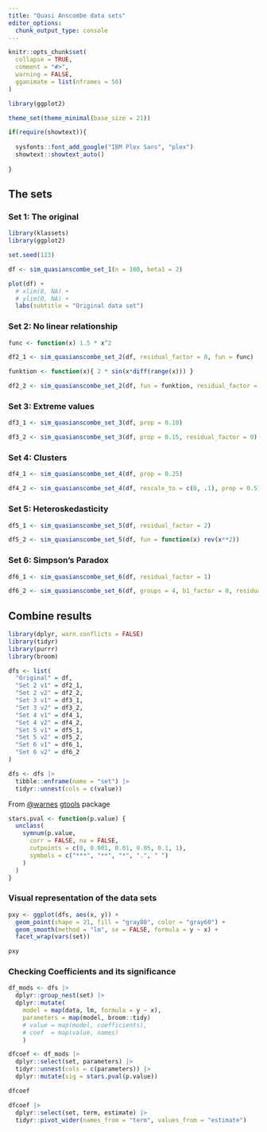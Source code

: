 ```yaml
---
title: "Quasi Anscombe data sets"
editor_options: 
  chunk_output_type: console
---
```


```r
knitr::opts_chunk$set(
  collapse = TRUE,
  comment = "#>",
  warning = FALSE,
  gganimate = list(nframes = 50)
)

library(ggplot2)

theme_set(theme_minimal(base_size = 21))

if(require(showtext)){
 
  sysfonts::font_add_google("IBM Plex Sans", "plex")
  showtext::showtext_auto()
   
}
```


## The sets

### Set 1: The original

```r
library(klassets)
library(ggplot2)

set.seed(123)

df <- sim_quasianscombe_set_1(n = 100, beta1 = 2)

plot(df) +
  # xlim(0, NA) +
  # ylim(0, NA) +
  labs(subtitle = "Original data set")
```

### Set 2: No linear relationship

```r
func <- function(x) 1.5 * x^2

df2_1 <- sim_quasianscombe_set_2(df, residual_factor = 0, fun = func)

funktion <- function(x){ 2 * sin(x*diff(range(x))) }

df2_2 <- sim_quasianscombe_set_2(df, fun = funktion, residual_factor = 1.25)
```

### Set 3: Extreme values

```r
df3_1 <- sim_quasianscombe_set_3(df, prop = 0.10)

df3_2 <- sim_quasianscombe_set_3(df, prop = 0.15, residual_factor = 0)
```


### Set 4: Clusters

```r
df4_1 <- sim_quasianscombe_set_4(df, prop = 0.25)

df4_2 <- sim_quasianscombe_set_4(df, rescale_to = c(0, .1), prop = 0.5)
```

### Set 5: Heteroskedasticity

```r
df5_1 <- sim_quasianscombe_set_5(df, residual_factor = 2)

df5_2 <- sim_quasianscombe_set_5(df, fun = function(x) rev(x**2))
```

### Set 6: Simpson's Paradox

```r
df6_1 <- sim_quasianscombe_set_6(df, residual_factor = 1)

df6_2 <- sim_quasianscombe_set_6(df, groups = 4, b1_factor = 0, residual_factor = 0.1)
```


## Combine results

```r
library(dplyr, warn.conflicts = FALSE)
library(tidyr)
library(purrr)
library(broom)

dfs <- list(
  "Original" = df,
  "Set 2 v1" = df2_1,
  "Set 2 v2" = df2_2,
  "Set 3 v1" = df3_1,
  "Set 3 v2" = df3_2,
  "Set 4 v1" = df4_1,
  "Set 4 v2" = df4_2,
  "Set 5 v1" = df5_1,
  "Set 5 v2" = df5_2,
  "Set 6 v1" = df6_1,
  "Set 6 v2" = df6_2
)

dfs <- dfs |> 
  tibble::enframe(name = "set") |> 
  tidyr::unnest(cols = c(value))
```

From [@warnes](https://github.com/warnes) [gtools](https://github.com/r-gregmisc/gtools/blob/master/R/stars.pval.R)  package 

```r
stars.pval <- function(p.value) {
  unclass(
    symnum(p.value,
      corr = FALSE, na = FALSE,
      cutpoints = c(0, 0.001, 0.01, 0.05, 0.1, 1),
      symbols = c("***", "**", "*", ".", " ")
    )
  )
}
```


### Visual representation of the data sets

```r
pxy <- ggplot(dfs, aes(x, y)) +
  geom_point(shape = 21, fill = "gray80", color = "gray60") +
  geom_smooth(method = "lm", se = FALSE, formula = y ~ x) +
  facet_wrap(vars(set))

pxy
```

### Checking Coefficients and its significance

```r
df_mods <- dfs |> 
  dplyr::group_nest(set) |> 
  dplyr::mutate(
    model = map(data, lm, formula = y ~ x),
    parameters = map(model, broom::tidy)
    # value = map(model, coefficients),
    # coef  = map(value, names)
    ) 

dfcoef <- df_mods |> 
  dplyr::select(set, parameters) |> 
  tidyr::unnest(cols = c(parameters)) |> 
  dplyr::mutate(sig = stars.pval(p.value))

dfcoef

dfcoef |> 
  dplyr::select(set, term, estimate) |> 
  tidyr::pivot_wider(names_from = "term", values_from = "estimate")
```


